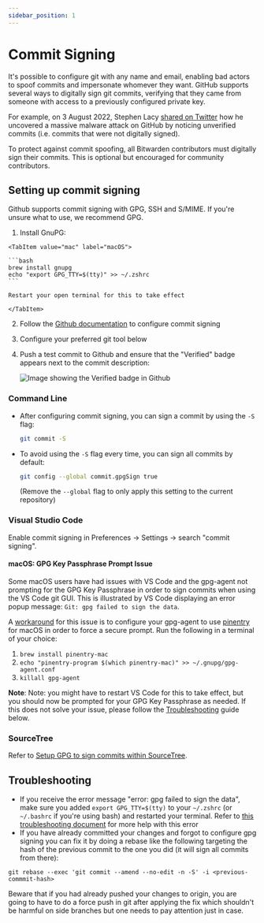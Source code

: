 ```yaml
---
sidebar_position: 1
---
```



# Commit Signing

It's possible to configure git with any name and email, enabling bad actors to spoof commits and
impersonate whomever they want. GitHub supports several ways to digitally sign git commits,
verifying that they came from someone with access to a previously configured private key.

For example, on 3 August 2022, Stephen Lacy
[shared on Twitter](https://twitter.com/stephenlacy/status/1554697080718823424) how he uncovered a
massive malware attack on GitHub by noticing unverified commits (i.e. commits that were not
digitally signed).

To protect against commit spoofing, all Bitwarden contributors must digitally sign their commits.
This is optional but encouraged for community contributors.

## Setting up commit signing

Github supports commit signing with GPG, SSH and S/MIME. If you're unsure what to use, we recommend
GPG.

1.  Install GnuPG:

  <Tabs groupId="os">

    <TabItem value="mac" label="macOS">

    ```bash
    brew install gnupg
    echo "export GPG_TTY=$(tty)" >> ~/.zshrc
    ```

    Restart your open terminal for this to take effect

    </TabItem>

  </Tabs>

2.  Follow the [Github documentation][github-verification] to configure commit signing

3.  Configure your preferred git tool below

4.  Push a test commit to Github and ensure that the "Verified" badge appears next to the commit
    description:

    ![Image showing the Verified badge in Github](./commit-signing.png)

### Command Line

- After configuring commit signing, you can sign a commit by using the `-S` flag:

  ```bash
  git commit -S
  ```

- To avoid using the `-S` flag every time, you can sign all commits by default:

  ```bash
  git config --global commit.gpgSign true
  ```

  (Remove the `--global` flag to only apply this setting to the current repository)

### Visual Studio Code

Enable commit signing in Preferences -> Settings -> search "commit signing".

#### macOS: GPG Key Passphrase Prompt Issue

Some macOS users have had issues with VS Code and the gpg-agent not prompting for the GPG Key
Passphrase in order to sign commits when using the VS Code git GUI. This is illustrated by VS Code
displaying an error popup message: `Git: gpg failed to sign the data`.

A [workaround](https://github.com/microsoft/vscode/issues/43809#issuecomment-828773909) for this
issue is to configure your gpg-agent to use
[pinentry](https://www.gnupg.org/related_software/pinentry/index.html) for macOS in order to force a
secure prompt. Run the following in a terminal of your choice:

1. `brew install pinentry-mac`
2. `echo "pinentry-program $(which pinentry-mac)" >> ~/.gnupg/gpg-agent.conf`
3. `killall gpg-agent`

**Note**: Note: you might have to restart VS Code for this to take effect, but you should now be
prompted for your GPG Key Passphrase as needed. If this does not solve your issue, please follow the
[Troubleshooting](#troubleshooting) guide below.

### SourceTree

Refer to
[Setup GPG to sign commits within SourceTree](https://confluence.atlassian.com/sourcetreekb/setup-gpg-to-sign-commits-within-sourcetree-765397791.html).

## Troubleshooting

- If you receive the error message "error: gpg failed to sign the data", make sure you added
  `export GPG_TTY=$(tty)` to your `~/.zshrc` (or `~/.bashrc` if you're using bash) and restarted
  your terminal. Refer to
  [this troubleshooting document](https://gist.github.com/paolocarrasco/18ca8fe6e63490ae1be23e84a7039374)
  for more help with this error
- If you have already committed your changes and forgot to configure gpg signing you can fix it by
  doing a rebase like the following targeting the hash of the previous commit to the one you did (it
  will sign all commits from there):

```
git rebase --exec 'git commit --amend --no-edit -n -S' -i <previous-commmit-hash>
```

Beware that if you had already pushed your changes to origin, you are going to have to do a force
push in git after applying the fix which shouldn't be harmful on side branches but one needs to pay
attention just in case.

[github-verification]:
  https://docs.github.com/en/authentication/managing-commit-signature-verification/about-commit-signature-verification
